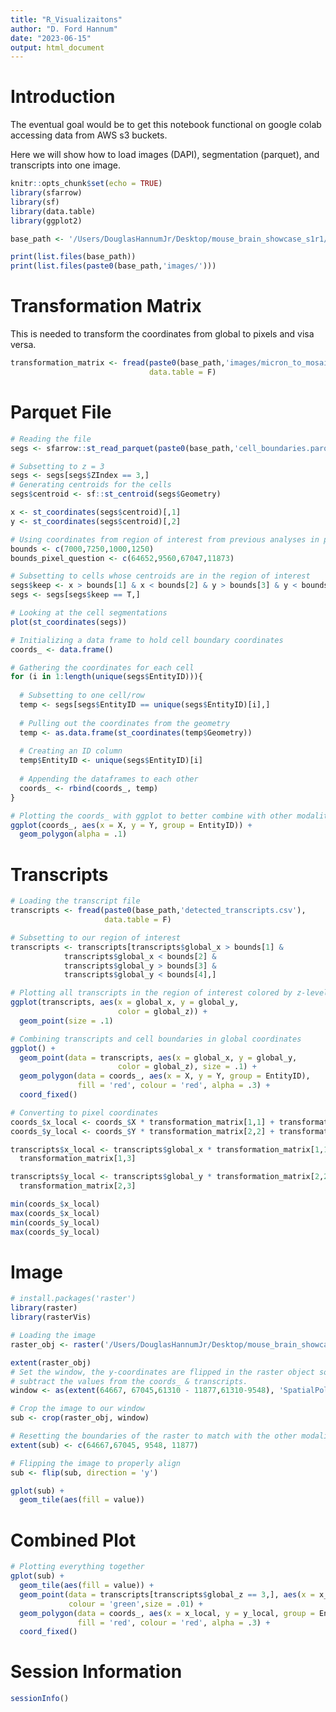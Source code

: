 ---
title: "R_Visualizaitons"
author: "D. Ford Hannum"
date: "2023-06-15"
output: html_document
---


# Introduction

The eventual goal would be to get this notebook functional on google colab accessing data from AWS s3 buckets. 

Here we will show how to load images (DAPI), segmentation (parquet), and transcripts into one image.


```{r setup, include=TRUE, message=FALSE}
knitr::opts_chunk$set(echo = TRUE)
library(sfarrow)
library(sf)
library(data.table)
library(ggplot2)

base_path <- '/Users/DouglasHannumJr/Desktop/mouse_brain_showcase_s1r1/'

print(list.files(base_path))
print(list.files(paste0(base_path,'images/')))

```

# Transformation Matrix

This is needed to transform the coordinates from global to pixels and visa versa.

```{r}
transformation_matrix <- fread(paste0(base_path,'images/micron_to_mosaic_pixel_transform.csv'),
                               data.table = F)
```

# Parquet File

```{r}
# Reading the file
segs <- sfarrow::st_read_parquet(paste0(base_path,'cell_boundaries.parquet'))
```

```{r}
# Subsetting to z = 3
segs <- segs[segs$ZIndex == 3,]
# Generating centroids for the cells
segs$centroid <- sf::st_centroid(segs$Geometry)
```

```{r}
x <- st_coordinates(segs$centroid)[,1]
y <- st_coordinates(segs$centroid)[,2]

# Using coordinates from region of interest from previous analyses in python
bounds <- c(7000,7250,1000,1250)
bounds_pixel_question <- c(64652,9560,67047,11873)
```

```{r}
# Subsetting to cells whose centroids are in the region of interest
segs$keep <- x > bounds[1] & x < bounds[2] & y > bounds[3] & y < bounds[4]
segs <- segs[segs$keep == T,]
```

```{r}
# Looking at the cell segmentations
plot(st_coordinates(segs))
```

```{r}
# Initializing a data frame to hold cell boundary coordinates
coords_ <- data.frame()

# Gathering the coordinates for each cell
for (i in 1:length(unique(segs$EntityID))){
  
  # Subsetting to one cell/row
  temp <- segs[segs$EntityID == unique(segs$EntityID)[i],]
  
  # Pulling out the coordinates from the geometry
  temp <- as.data.frame(st_coordinates(temp$Geometry))
  
  # Creating an ID column
  temp$EntityID <- unique(segs$EntityID)[i]
  
  # Appending the dataframes to each other
  coords_ <- rbind(coords_, temp)
}


```

```{r}
# Plotting the coords_ with ggplot to better combine with other modalities
ggplot(coords_, aes(x = X, y = Y, group = EntityID)) +
  geom_polygon(alpha = .1)
```

# Transcripts

```{r}
# Loading the transcript file
transcripts <- fread(paste0(base_path,'detected_transcripts.csv'),
                     data.table = F)
```

```{r}
# Subsetting to our region of interest
transcripts <- transcripts[transcripts$global_x > bounds[1] &
            transcripts$global_x < bounds[2] &
            transcripts$global_y > bounds[3] &
            transcripts$global_y < bounds[4],]
```

```{r}
# Plotting all transcripts in the region of interest colored by z-level
ggplot(transcripts, aes(x = global_x, y = global_y,
                        color = global_z)) +
  geom_point(size = .1)
```

```{r}
# Combining transcripts and cell boundaries in global coordinates
ggplot() +
  geom_point(data = transcripts, aes(x = global_x, y = global_y,
                        color = global_z), size = .1) + 
  geom_polygon(data = coords_, aes(x = X, y = Y, group = EntityID), 
               fill = 'red', colour = 'red', alpha = .3) +
  coord_fixed()
```

```{r}
# Converting to pixel coordinates
coords_$x_local <- coords_$X * transformation_matrix[1,1] + transformation_matrix[1,3]
coords_$y_local <- coords_$Y * transformation_matrix[2,2] + transformation_matrix[2,3]

transcripts$x_local <- transcripts$global_x * transformation_matrix[1,1] +
  transformation_matrix[1,3]

transcripts$y_local <- transcripts$global_y * transformation_matrix[2,2] +
  transformation_matrix[2,3]
```

```{r}
min(coords_$x_local)
max(coords_$x_local)
min(coords_$y_local)
max(coords_$y_local)
```

# Image

```{r}
# install.packages('raster')
library(raster)
library(rasterVis)

# Loading the image
raster_obj <- raster('/Users/DouglasHannumJr/Desktop/mouse_brain_showcase_s1r1/images/mosaic_DAPI_z1.tif')

extent(raster_obj)
# Set the window, the y-coordinates are flipped in the raster object so we
# subtract the values from the coords_ & transcripts.
window <- as(extent(64667, 67045,61310 - 11877,61310-9548), 'SpatialPolygons')

# Crop the image to our window
sub <- crop(raster_obj, window)

# Resetting the boundaries of the raster to match with the other modalities
extent(sub) <- c(64667,67045, 9548, 11877)

# Flipping the image to properly align
sub <- flip(sub, direction = 'y')

gplot(sub) +
  geom_tile(aes(fill = value))
```

# Combined Plot

```{r}

# Plotting everything together
gplot(sub) +
  geom_tile(aes(fill = value)) +
  geom_point(data = transcripts[transcripts$global_z == 3,], aes(x = x_local, y = y_local),
             colour = 'green',size = .01) +
  geom_polygon(data = coords_, aes(x = x_local, y = y_local, group = EntityID), 
               fill = 'red', colour = 'red', alpha = .3) +
  coord_fixed()
```

# Session Information

```{r}
sessionInfo()
```

